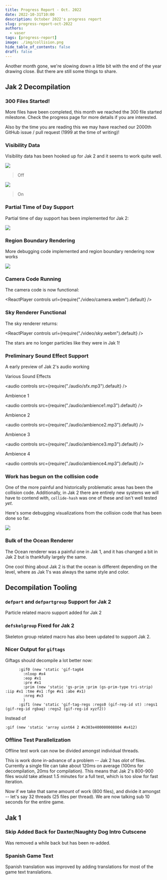 ```yaml
---
title: Progress Report - Oct. 2022
date: 2022-10-31T10:00
description: October 2022's progress report
slug: progress-report-oct-2022
authors:
  - vaser
tags: [progress-report]
image: ./img/collision.png
hide_table_of_contents: false
draft: false
---
```


<head>
  <meta name="twitter:card" content="summary_large_image" />
</head>

Another month gone, we're slowing down a little bit with the end of the year drawing close. But there are still some things to share.

<!--truncate-->

## Jak 2 Decompilation

### 300 Files Started!

More files have been completed, this month we reached the 300 file started milestone. Check the progress page for more details if you are interested.

Also by the time you are reading this we may have reached our 2000th GitHub issue / pull request (1999 at the time of writing)!

### Visibility Data <PRLink href="https://github.com/open-goal/jak-project/pull/1938"/>

Visibility data has been hooked up for Jak 2 and it seems to work quite well.

![](./img/vis-off.png)

> Off

![](./img/vis-on.png)

> On

### Partial Time of Day Support <PRLink href="https://github.com/open-goal/jak-project/pull/1943"/>

Partial time of day support has been implemented for Jak 2:

![](./img/tod.gif)

### Region Boundary Rendering <PRLink href="https://github.com/open-goal/jak-project/pull/1944"/>

More debugging code implemented and region boundary rendering now works

![](./img/debug.png)

### Camera Code Running <PRLink href="https://github.com/open-goal/jak-project/pull/1945"/>

The camera code is now functional:

<ReactPlayer controls url={require("./video/camera.webm").default} />

### Sky Renderer Functional <PRLink href="https://github.com/open-goal/jak-project/pull/1972"/>

The sky renderer returns:

<ReactPlayer controls url={require("./video/sky.webm").default} />

The stars are no longer particles like they were in Jak 1!

### Preliminary Sound Effect Support <PRLink href="https://github.com/open-goal/jak-project/pull/1991"/>

A early preview of Jak 2's audio working

Various Sound Effects

<audio controls src={require("./audio/sfx.mp3").default} />

Ambience 1

<audio controls src={require("./audio/ambience1.mp3").default} />

Ambience 2

<audio controls src={require("./audio/ambience2.mp3").default} />

Ambience 3

<audio controls src={require("./audio/ambience3.mp3").default} />

Ambience 4

<audio controls src={require("./audio/ambience4.mp3").default} />

### Work has begun on the collision code <PRLink href="https://github.com/open-goal/jak-project/pull/1998"/>

One of the more painful and historically problematic areas has been the collision code. Additionally, in Jak 2 there are entirely new systems we will have to contend with, `collide-hash` was one of these and isn't well tested _yet_.

Here's some debugging visualizations from the collision code that has been done so far.

![](./img/collision.png)

### Bulk of the Ocean Renderer <PRLink href="https://github.com/open-goal/jak-project/pull/1994"/>

The Ocean renderer was a painful one in Jak 1, and it has changed a bit in Jak 2 but is thankfully largely the same.

One cool thing about Jak 2 is that the ocean is different depending on the level, where as Jak 1's was always the same style and color.

## Decompilation Tooling

### `defpart` and `defpartgroup` Support for Jak 2 <PRLink href="https://github.com/open-goal/jak-project/pull/1947"/>

Particle related macro support added for Jak 2

### `defskelgroup` Fixed for Jak 2 <PRLink href="https://github.com/open-goal/jak-project/pull/1958"/>

Skeleton group related macro has also been updated to support Jak 2.

### Nicer Output for `giftags` <PRLink href="https://github.com/open-goal/jak-project/pull/1970"/>

Giftags should decompile a lot better now:

```opengoal
      :gif0 (new 'static 'gif-tag64
        :nloop #x4
        :eop #x1
        :pre #x1
        :prim (new 'static 'gs-prim :prim (gs-prim-type tri-strip) :iip #x1 :tme #x1 :fge #x1 :abe #x1)
        :nreg #x3
        )
      :gif1 (new 'static 'gif-tag-regs :regs0 (gif-reg-id st) :regs1 (gif-reg-id rgbaq) :regs2 (gif-reg-id xyzf2))
```

Instead of

```opengoal
:gif (new 'static 'array uint64 2 #x303e400000008004 #x412)
```

### Offline Test Parallelization <PRLink href="https://github.com/open-goal/jak-project/pull/1974"/>

Offline test work can now be divided amongst individual threads.

This is work done in-advance of a problem -- Jak 2 has _alot_ of files. Currently a single file can take about 120ms on average (100ms for decompilation, 20ms for compilation). This means that Jak 2's 800-900 files would take atleast 1.5 minutes for a full test, which is too slow for fast iteration.

Now if we take that same amount of work (800 files), and divide it amongst -- let's say 32 threads (25 files per thread). We are now talking sub 10 seconds for the entire game.

## Jak 1

### Skip Added Back for Daxter/Naughty Dog Intro Cutscene <PRLink href="https://github.com/open-goal/jak-project/pull/1965"/>

Was removed a while back but has been re-added.

### Spanish Game Text <PRLink href="https://github.com/open-goal/jak-project/pull/1980"/>

Spanish translation was improved by adding translations for most of the game text translations.
